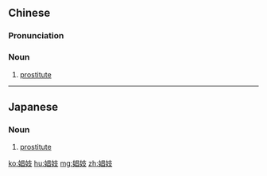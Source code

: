 ==Chinese==
{{zh-forms}}

===Pronunciation===
{{zh-pron
|m=chāngjì
|c=coeng1 gei6
|h=pfs=chhông-kî
|mn=chhiong-ki
|cat=n
}}

===Noun===
{{zh-noun}}

# [[prostitute]]

----

==Japanese==
{{ja-kanjitab|しょう|ぎ|yomi=o}}

===Noun===
{{ja-noun|しょうぎ}}

# [[prostitute]]

[[ko:娼妓]]
[[hu:娼妓]]
[[mg:娼妓]]
[[zh:娼妓]]